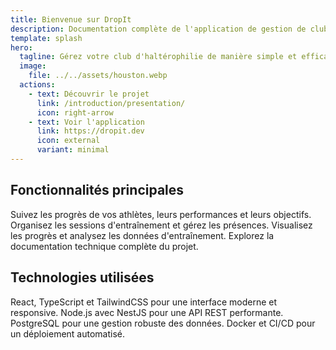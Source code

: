 ```yaml
---
title: Bienvenue sur DropIt
description: Documentation complète de l'application de gestion de club d'haltérophilie.
template: splash
hero:
  tagline: Gérez votre club d'haltérophilie de manière simple et efficace
  image:
    file: ../../assets/houston.webp
  actions:
    - text: Découvrir le projet
      link: /introduction/presentation/
      icon: right-arrow
    - text: Voir l'application
      link: https://dropit.dev
      icon: external
      variant: minimal
---
```



## Fonctionnalités principales

<CardGrid stagger>
	<Card title="Gestion des Athlètes" icon="user">
		Suivez les progrès de vos athlètes, leurs performances et leurs objectifs.
	</Card>
	<Card title="Planification des Entraînements" icon="calendar">
		Organisez les sessions d'entraînement et gérez les présences.
	</Card>
	<Card title="Analyse des Performances" icon="chart">
		Visualisez les progrès et analysez les données d'entraînement.
	</Card>
	<Card title="Documentation Technique" icon="document">
		Explorez la documentation technique complète du projet.
	</Card>
</CardGrid>

## Technologies utilisées

<CardGrid stagger>
	<Card title="Frontend" icon="laptop">
		React, TypeScript et TailwindCSS pour une interface moderne et responsive.
	</Card>
	<Card title="Backend" icon="server">
		Node.js avec NestJS pour une API REST performante.
	</Card>
	<Card title="Base de données" icon="database">
		PostgreSQL pour une gestion robuste des données.
	</Card>
	<Card title="Déploiement" icon="rocket">
		Docker et CI/CD pour un déploiement automatisé.
	</Card>
</CardGrid>
